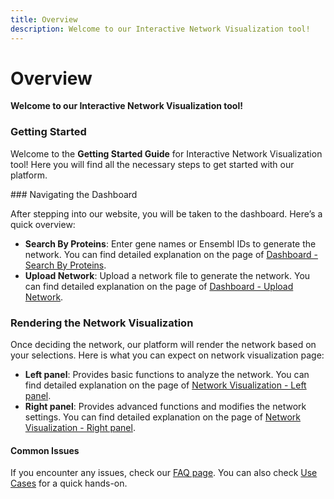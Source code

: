 ```yaml
---
title: Overview
description: Welcome to our Interactive Network Visualization tool!
---
```



# Overview

**Welcome to our Interactive Network Visualization tool!**

### **Getting Started**

Welcome to the **Getting Started Guide** for Interactive Network Visualization tool! Here you will find all the necessary steps to get started with our platform.

<Steps>
### Navigating the Dashboard

After stepping into our website, you will be taken to the dashboard. Here’s a quick overview:

* **Search By Proteins**: Enter gene names or Ensembl IDs to generate the network. You can find detailed explanation on the page of [Dashboard - Search By Proteins](docs/dashboard/search-by-proteins.mdx).
* **Upload Network**: Upload a network file to generate the network. You can find detailed explanation on the page of [Dashboard - Upload Network](docs/dashboard/upload-network.mdx).

### Rendering the Network Visualization

Once deciding the network, our platform will render the network based on your selections. Here is what you can expect on network visualization page:

* **Left panel**: Provides basic functions to analyze the network. You can find detailed explanation on the page of [Network Visualization - Left panel](docs/network-visualization/left-panel.mdx).
* **Right panel**: Provides advanced functions and modifies the network settings. You can find detailed explanation on the page of [Network Visualization - Right panel](docs/network-visualization/right-panel.mdx).
</Steps>

#### Common Issues

If you encounter any issues, check our [FAQ page](docs/faq.mdx). You can also check [Use Cases](docs/use-cases-and-short-help-videos.mdx) for a quick hands-on.